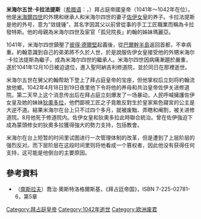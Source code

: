 {{Infobox monarch
|name           =米海尔五世 <br /> Μιχαήλ Ε' ο Καλαφάτης
|title         =[[拜占庭皇帝列表|羅馬人的皇帝與獨裁者]]
|image= Histamenon_nomisma-Micael_V-sb1776.jpg
|succession     =[[拜占庭帝國|拜占庭帝國]]皇帝
|reign          =1041年12月10日 – 1042年4月20日
|coronation     =1041年加冕为共治皇帝
|predecessor    =[[米海爾四世|米海爾四世]]
|successor      =佐伊和[[生于紫室者狄奥多拉|狄奧多拉女皇]]
|spouse 1       =
|spouse 2       =
|spouse 3       =
|spouse 4       =
|issue          =
|father         =
|mother         =
|birth_date  ={{Birth date|1015|0|0|df=y}}
|birth_place = [[帕夫拉戈尼亚|帕夫拉戈尼亚]]
|death_date  ={{Death date and age|1042|8|24|1015|0|0|df=y}}
|death_place = [[斯图狄奥斯修道院|斯图狄奥斯修道院]]
|place of burial =
|}}
'''米海尔五世·卡拉法提斯'''（[[希腊语|希腊语]]：'''{{lang|el|Μιχαήλ Ε' ο Καλαφάτης}}'''，{{bd|1015年||1042年|8月24日|catIdx=M米}}）拜占庭帝國皇帝（1041年～1042年在位）。他是[[米海爾四世|米海爾四世]]的外甥和继承人和米海尔四世的妻子[[佐伊女皇|佐伊女皇]]的养子。卡拉法提斯是他的外号，意为“敛缝锤”，其名字因其父以前曾從事的手工工匠職業而稱為卡拉發特斯。他的母親為米海尔四世及宦官「孤兒院長」約翰的姊妹瑪麗亞。

1041年，米海尔四世鎮壓了[[彼得·德爾堅|彼得·德爾堅]]起義後，從[[巴爾幹半島|巴爾幹半島]]返回首都，不幸病重。約翰意識到自己的弟弟將不久於人世，於是說服佐伊女皇接受他的外甥米海尔·卡拉法提斯為繼子，成為米海尔四世的繼承人。米海尔四世因病痛漸趨於嚴重，遂於1041年12月10日被迫退位，進入聖阿納吉利修道院，並於同日在那裡逝世。

米海尔五世在舅父約翰帮助下登上了拜占庭皇帝的宝座，但他掌权后立刻将約翰流放他鄉。1042年4月18日到19日夜里他下令将他的养母和共治皇帝佐伊关进修道院。第二天早上这个消息传出后在拜占庭立刻爆发了一场暴动，人民呼喊擁護佐伊女皇及她的妹妹[[狄奧多拉女皇|狄奧多拉]]，他們鄙視工匠之子竟敢反對生於皇家紫色寢宮的公主是大逆不道。結果米海尔在台上只不过四个多月，就被废黜、弄瞎和阉割，被关进修道院。8月他死于修道院内。佐伊女皇和狄奧多拉此時聯合統治。曾在佐伊強迫下成為蒙頭修女的狄奧多拉獲得強大的勢力支持，包括教會。

米海尔在台上短暂的时间里试图进行一次管理体制的改革，但是遭到了上层阶层的强烈反对。而下层阶层在这段时间里则将他看成一个篡权者，因此他没有获得任何支持，这可能是他倒台的主要原因。

==參考資料==
* （[[南斯拉夫|南斯拉夫]]）喬治·奧斯特洛格爾斯基，《拜占廷帝国》，ISBN 7-225-02781-6，第5章 

{{S-start}}
{{s-hou|[[馬其頓王朝|馬其頓王朝]]||1015年|1042年|8月24日}}
{{S-reg|}}
{{S-bef | before=[[米海爾四世|米海爾四世]]}}
{{S-ttl | title=[[拜占庭帝國皇帝|拜占庭帝國皇帝]] | years=1041–1042|regent1=[[佐伊女皇|佐伊女皇]]}}
{{S-aft | after=佐伊和[[生于紫室者狄奥多拉|狄奧多拉]]}}
{{s-end}}

{{拜占庭皇帝}}
[[Category:拜占庭皇帝|Category:拜占庭皇帝]]
[[Category:1042年逝世|Category:1042年逝世]]
[[Category:欧洲废君|Category:欧洲废君]]
